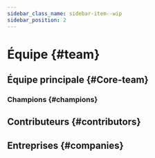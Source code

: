 ```yaml
---
sidebar_class_name: sidebar-item--wip
sidebar_position: 2
---
```



# Équipe {#team}

<WIP ticket="192" />

## Équipe principale {#Core-team}

### Champions {#champions}

## Contributeurs {#contributors}

## Entreprises {#companies}
